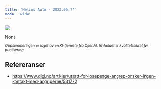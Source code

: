 ```yaml
---
title: 'Helios Auto - 2023.05.??'
mode: 'wide'
---
```


<Frame>
<img src="/images/helios.png" />
</Frame>

None

<sup><i>Oppsummeringen er laget av en KI-tjeneste fra OpenAI. Innholdet er kvalitetssikret før publisering</i></sup>

## Refereranser
- https://www.digi.no/artikler/utsatt-for-losepenge-angrep-onsker-ingen-kontakt-med-angriperne/531722
